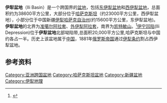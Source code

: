 '''伊犁盆地'''（Ili Basin）是一个跨国界的[[盆地|盆地]]，包括[[东伊犁盆地|东伊犁盆地]]和[[西伊犁盆地|西伊犁盆地]]，总面积约为38600平方公里，大部分位于[[哈萨克斯坦|哈萨克斯坦]]（约23000平方公里，西伊犁盆地），小部分位于中国新疆[[伊犁哈萨克自治州|伊犁哈萨克自治州]](约15600平方公里，东伊犁盆地)。'''伊犁盆地'''的北界为[[准噶尔阿拉套|准噶尔阿拉套]]、[[外伊犁阿拉套|外伊犁阿拉套]]，南界为[[凯特敏山|凯特敏山]]。<ref name=euroasia.cass.cn>{{Cite web|url=http://euroasia.cass.cn/news/405432.htm|title=哈萨克斯坦东南部含油气盆地石油地质条件及投资环境分析|author=王屿涛|date=2010年1月22日|publisher=中国石油勘探|deadurl=yes|archiveurl=https://web.archive.org/web/20140903191718/http://euroasia.cass.cn/news/405432.htm|archivedate=2014年9月3日}}</ref>[[伊宁凹陷|伊宁凹陷]](Ili Depression)位于'''伊犁盆地'''北部坳陷带,总面积20,000平方公里,哈萨克斯坦与中国约各占一半。历史上该盆地属于[[中国|中国]]，1881年[[俄罗斯帝国|俄罗斯帝国]]通过[[伊犁条约|伊犁条约]]割占西伊犁盆地。

==参考资料==
{{reflist}}

[[Category:亚洲跨国盆地|Category:亚洲跨国盆地]]
[[Category:哈萨克斯坦盆地|Category:哈萨克斯坦盆地]]
[[Category:新疆盆地|Category:新疆盆地]]
[[Category:伊犁地理|Category:伊犁地理]]